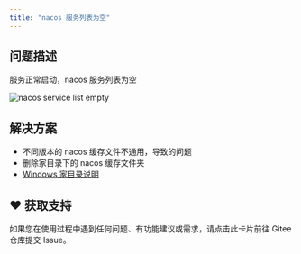```yaml
---
title: "nacos 服务列表为空"
---
```


## 问题描述
服务正常启动，nacos 服务列表为空

![nacos service list empty](/images/1732506892077-7840b4ab-96e9-4316-a951-1f6aa4e396e8.png)

## 解决方案
- 不同版本的 nacos 缓存文件不通用，导致的问题
- 删除家目录下的 nacos 缓存文件夹
- [Windows 家目录说明](https://blog.csdn.net/COCO56/article/details/108230661)

## ♥️ 获取支持
<Card title="遇到问题？" horizontal icon="link" href="https://gitee.com/log4j/pig/issues">
  如果您在使用过程中遇到任何问题、有功能建议或需求，请点击此卡片前往 Gitee 仓库提交 Issue。
</Card>


